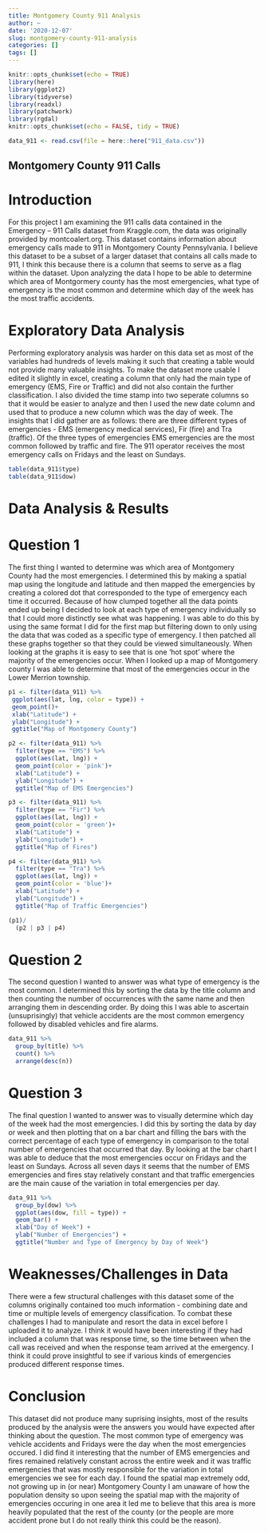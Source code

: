 ```yaml
---
title: Montgomery County 911 Analysis
author: ~
date: '2020-12-07'
slug: montgomery-county-911-analysis
categories: []
tags: []
---
```



```r
knitr::opts_chunk$set(echo = TRUE)
library(here)
library(ggplot2)
library(tidyverse)
library(readxl)
library(patchwork)
library(rgdal)
knitr::opts_chunk$set(echo = FALSE, tidy = TRUE)

data_911 <- read.csv(file = here::here("911_data.csv"))
```

## Montgomery County 911 Calls

# Introduction
For this project I am examining the 911 calls data contained in the Emergency – 911 Calls dataset from Kraggle.com, the data was originally provided by montcoalert.org. This dataset contains information about emergency calls made to 911 in Montgomery County Pennsylvania. I believe this dataset to be a subset of a larger dataset that contains all calls made to 911, I think this because there is a column that seems to serve as a flag within the dataset. Upon analyzing the data I hope to be able to determine which area of Montgormery county has the most emergencies, what type of emergency is the most common and determine which day of the week has the most traffic accidents.


# Exploratory Data Analysis
Performing exploratory analysis was harder on this data set as most of the variables had hundreds of levels making it such that creating a table would not provide many valuable insights. To make the dataset more usable I edited it slightly in excel, creating a column that only had the main type of emergency (EMS, Fire or Traffic) and did not also contain the further classification. I also divided the time stamp into two seperate columns so that it would be easier to analyze and then I used the new date column and used that to produce a new column which was the day of week. The insights that I did gather are as follows: there are three different types of emergencies - EMS (emergency medical services), Fir (fire) and Tra (traffic). Of the three types of emergencies EMS emergencies are the most common followed by traffic and fire. The 911 operator receives the most emergency calls on Fridays and the least on Sundays. 


```r

table(data_911$type)
table(data_911$dow)

```

# Data Analysis & Results

# Question 1
The first thing I wanted to determine was which area of Montgomery County had the most emergencies. I determined this by making a spatial map using the longitude and latitude and then mapped the emergencies by creating a colored dot that corresponded to the type of emergency each time it occurred. Because of how clumped together all the data points ended up being I decided to look at each type of emergency individually so that I could more distinctly see what was happening. I was able to do this by using the same format I did for the first map but filtering down to only using the data that was coded as a specific type of emergency. I then patched all these graphs together so that they could be viewed simultaneously. When looking at the graphs it is easy to see that is one 'hot spot' where the majority of the emergencies occur. When I looked up a map of Montgomery county I was able to determine that most of the emergencies occur in the Lower Merrion township. 

```r

p1 <- filter(data_911) %>%
 ggplot(aes(lat, lng, color = type)) +
 geom_point()+
 xlab("Latitude") +
 ylab("Longitude") +
 ggtitle("Map of Montgomery County")

p2 <- filter(data_911) %>%
  filter(type == "EMS") %>%
  ggplot(aes(lat, lng)) +
  geom_point(color = 'pink')+
  xlab("Latitude") +
  ylab("Longitude") +
  ggtitle("Map of EMS Emergencies")

p3 <- filter(data_911) %>%
  filter(type == "Fir") %>%
  ggplot(aes(lat, lng)) +
  geom_point(color = 'green')+
  xlab("Latitude") +
  ylab("Longitude") +
  ggtitle("Map of Fires")

p4 <- filter(data_911) %>%
  filter(type == "Tra") %>%
  ggplot(aes(lat, lng)) +
  geom_point(color = 'blue')+
  xlab("Latitude") +
  ylab("Longitude") +
  ggtitle("Map of Traffic Emergencies")

(p1)/
  (p2 | p3 | p4)


```


# Question 2
The second question I wanted to answer was what type of emergency is the most common. I determined this by sorting the data by the title column and then counting the number of occurrences with the same name and then arranging them in descending order. By doing this I was able to ascertain (unsuprisingly) that vehicle accidents are the most common emergency followed by disabled vehicles and fire alarms. 

```r

data_911 %>%
  group_by(title) %>%
  count() %>%
  arrange(desc(n))

```

# Question 3
The final question I wanted to answer was to visually determine which day of the week had the most emergencies. I did this by sorting the data by day or week and then plotting that on a bar chart and filling the bars with the correct percentage of each type of emergency in comparison to the total number of emergencies that occurred that day. By looking at the bar chart I was able to deduce that the most emergencies occur on Fridays and the least on Sundays. Across all seven days it seems that the number of EMS emergencies and fires stay relatively constant and that traffic emergencies are the main cause of the variation in total emergencies per day. 

```r

data_911 %>%
  group_by(dow) %>%
  ggplot(aes(dow, fill = type)) +
  geom_bar() +
  xlab("Day of Week") +
  ylab("Number of Emergencies") +
  ggtitle("Number and Type of Emergency by Day of Week")


```

# Weaknesses/Challenges in Data
There were a few structural challenges with this dataset some of the columns originally contained too much information - combining date and time or multiple levels of emergency classification. To combat these challenges I had to manipulate and resort the data in excel before I uploaded it to analyze. I think it would have been interesting if they had included a column that was response time, so the time between when the call was received and when the response team arrived at the emergency. I think it could prove insightful to see if various kinds of emergencies produced different response times. 

# Conclusion
This dataset did not produce many suprising insights, most of the results produced by the analysis were the answers you would have expected after thinking about the question. The most common type of emergency was vehicle accidents and Fridays were the day when the most emergencies occured. I did find it interesting that the number of EMS emergencies and fires remained relatively constant across the entire week and it was traffic emergencies that was mostly responsible for the variation in total emergencies we see for each day. I found the spatial map extremely odd, not growing up in (or near) Montgomery County I am unaware of how the population density so upon seeing the spatial map with the majority of emergencies occuring in one area it led me to believe that this area is more heavily populated that the rest of the county (or the people are more accident prone but I do not really think this could be the reason). 

